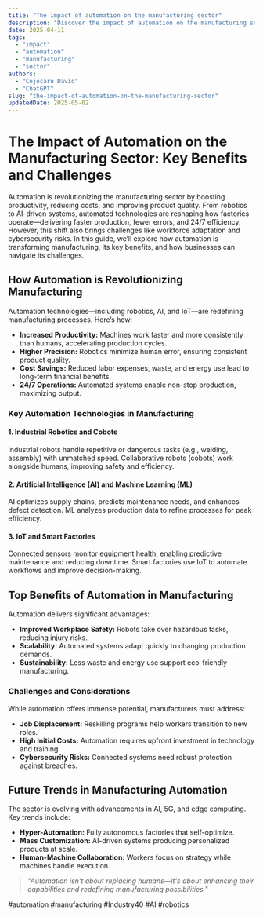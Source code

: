```yaml
---
title: "The impact of automation on the manufacturing sector"
description: "Discover the impact of automation on the manufacturing sector with this in-depth guide, providing actionable insights and practical tips to boost your knowledge and results."
date: 2025-04-11
tags:
  - "impact"
  - "automation"
  - "manufacturing"
  - "sector"
authors:
  - "Cojocaru David"
  - "ChatGPT"
slug: "the-impact-of-automation-on-the-manufacturing-sector"
updatedDate: 2025-05-02
---
```

# The Impact of Automation on the Manufacturing Sector: Key Benefits and Challenges  

Automation is revolutionizing the manufacturing sector by boosting productivity, reducing costs, and improving product quality. From robotics to AI-driven systems, automated technologies are reshaping how factories operate—delivering faster production, fewer errors, and 24/7 efficiency. However, this shift also brings challenges like workforce adaptation and cybersecurity risks. In this guide, we’ll explore how automation is transforming manufacturing, its key benefits, and how businesses can navigate its challenges.  

## How Automation is Revolutionizing Manufacturing  

Automation technologies—including robotics, AI, and IoT—are redefining manufacturing processes. Here’s how:  

- **Increased Productivity:** Machines work faster and more consistently than humans, accelerating production cycles.  
- **Higher Precision:** Robotics minimize human error, ensuring consistent product quality.  
- **Cost Savings:** Reduced labor expenses, waste, and energy use lead to long-term financial benefits.  
- **24/7 Operations:** Automated systems enable non-stop production, maximizing output.  

### Key Automation Technologies in Manufacturing  

#### 1. Industrial Robotics and Cobots  
Industrial robots handle repetitive or dangerous tasks (e.g., welding, assembly) with unmatched speed. Collaborative robots (cobots) work alongside humans, improving safety and efficiency.  

#### 2. Artificial Intelligence (AI) and Machine Learning (ML)  
AI optimizes supply chains, predicts maintenance needs, and enhances defect detection. ML analyzes production data to refine processes for peak efficiency.  

#### 3. IoT and Smart Factories  
Connected sensors monitor equipment health, enabling predictive maintenance and reducing downtime. Smart factories use IoT to automate workflows and improve decision-making.  

## Top Benefits of Automation in Manufacturing  

Automation delivers significant advantages:  

- **Improved Workplace Safety:** Robots take over hazardous tasks, reducing injury risks.  
- **Scalability:** Automated systems adapt quickly to changing production demands.  
- **Sustainability:** Less waste and energy use support eco-friendly manufacturing.  

### Challenges and Considerations  

While automation offers immense potential, manufacturers must address:  

- **Job Displacement:** Reskilling programs help workers transition to new roles.  
- **High Initial Costs:** Automation requires upfront investment in technology and training.  
- **Cybersecurity Risks:** Connected systems need robust protection against breaches.  

## Future Trends in Manufacturing Automation  

The sector is evolving with advancements in AI, 5G, and edge computing. Key trends include:  

- **Hyper-Automation:** Fully autonomous factories that self-optimize.  
- **Mass Customization:** AI-driven systems producing personalized products at scale.  
- **Human-Machine Collaboration:** Workers focus on strategy while machines handle execution.  

> _"Automation isn't about replacing humans—it's about enhancing their capabilities and redefining manufacturing possibilities."_  

#automation #manufacturing #Industry40 #AI #robotics  